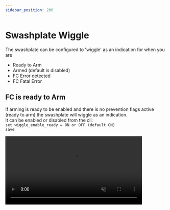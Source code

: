 ```yaml
---
sidebar_position: 200
---
```



# Swashplate Wiggle

The swashplate can be configured to 'wiggle' as an indication for when you are

* Ready to Arm
* Armed (default is disabled)
* FC Error detected
* FC Fatal Error

## FC is ready to Arm

If arming is ready to be enabled and there is no prevention flags active (ready to arm) the swashplate will wiggle as an indication.\
It can be enabled or disabled from the cli:\
`set wiggle_enable_ready = ON or OFF (default ON)`\
`save`

<video src={Arm_ready} controls playsInline muted width="85%" />

## FC Armed

* This is just a very brief single collective movement indicating the FC has just armed. This is disabled by default.\
  It can be enabled or disabled from the cli:\
  `set wiggle_enable_armed = ON or OFF (default OFF)`\
  `save`

## FC Error

If the flight controller identifies a configuration fault it will do an error movement by cycling collective several times.

* Arm switch is active\
  It can be enabled or disabled from the cli:\
  `set wiggle_enable_error = ON or OFF (default ON)`\
  `save`

  <video src={Arm_fail} controls playsInline muted width="85%" />

## FC Fatal error

The following [**Arm disable flags**](arming.mdx#disable-flags-description) will trigger a FC fatal error.\
It can be enabled or disabled from the cli:\
`set wiggle_enable_fatal = ON or OFF (default ON)`\
`save`

* 'NOGYRO'
* 'LOAD'
* 'GOVERNOR'
* 'RPMFILTER'
* 'REBOOT\_REQD'
* 'NO\_ACC\_CAL'
* 'MOTOR\_PROTO'
* 'DSHOT\_BBANG'

The 'amount' (strength) of wiggle and 'speed' (frequency) can be modified by changing the values below.\
`set wiggle_strength = 50`\
`set wiggle_frequency = 10`
